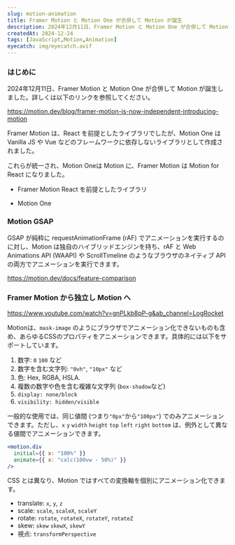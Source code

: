 ```yaml
---
slug: motion-animation
title: Framer Motion と Motion One が合併して Motion が誕生
description: 2024年12月11日、Framer Motion と Motion One が合併して Motion が誕生しました。Reactで人気だった Framer Motion が、より汎用的なアニメーションライブラリとなり、GSAPに変わる手段として注目されています。作成者の氏の独立に伴い、Framer Motion は Motion として独立しました。
createdAt: 2024-12-24
tags: [JavaScript,Motion,Animation]
eyecatch: img/eyecatch.avif
---
```


### はじめに

2024年12月11日、Framer Motion と Motion One が合併して Motion が誕生しました。詳しくは以下のリンクを参照してください。

https://motion.dev/blog/framer-motion-is-now-independent-introducing-motion

Framer Motion は、React を前提としたライブラリでしたが、Motion One は Vanilla JS や Vue などのフレームワークに依存しないライブラリとして作成されました。

これらが統一され、Motion Oneは Motion に、Framer Motion は Motion for React になりました。

- Framer Motion
  React を前提としたライブラリ

- Motion One


### Motion GSAP

GSAP が純粋に requestAnimationFrame (rAF) でアニメーションを実行するのに対し、Motion は独自のハイブリッドエンジンを持ち、rAF と Web Animations API (WAAPI) や ScrollTimeline のようなブラウザのネイティブ API の両方でアニメーションを実行できます。

https://motion.dev/docs/feature-comparison

### Framer Motion から独立し Motion へ

https://www.youtube.com/watch?v=gnPLkb8pP-g&ab_channel=LogRocket

Motionは、`mask-image` のようにブラウザでアニメーション化できないものも含め、あらゆるCSSのプロパティをアニメーションできます。具体的には以下をサポートしています。

1. 数字: `0` `100` など
2. 数字を含む文字列: `"0vh"`, `"10px"` など
3. 色: Hex, RGBA, HSLA.
4. 複数の数字や色を含む複雑な文字列 (`box-shadow`など)
5. `display: none/block`
6. `visibility: hidden/visible`


一般的な使用では、同じ値間 (つまり`"0px"`から`"100px"`) でのみアニメーションできます。ただし、`x` `y` `width` `height` `top` `left` `right` `bottom` は、例外として異なる値間でアニメーションできます。

```jsx title="Motion" caption="react"
<motion.div
  initial={{ x: "100%" }}
  animate={{ x: "calc(100vw - 50%)" }}
/>
```


CSS とは異なり、Motion ではすべての変換軸を個別にアニメーション化できます。

- translate: `x`, `y`, `z`
- scale: `scale`, `scaleX`, `scaleY`
- rotate: `rotate`, `rotateX`, `rotateY`, `rotateZ`
- skew: `skew` `skewX`, `skewY`
- 視点: `transformPerspective`
